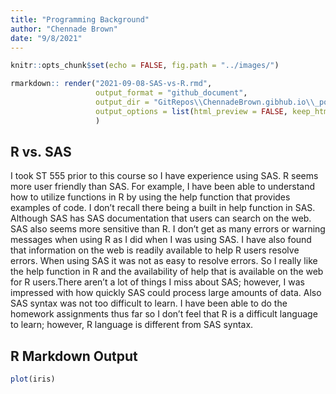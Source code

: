 ```yaml
---
title: "Programming Background"
author: "Chennade Brown"
date: "9/8/2021"
---
```


```r
knitr::opts_chunk$set(echo = FALSE, fig.path = "../images/")
```

```r
rmarkdown:: render("2021-09-08-SAS-vs-R.rmd",
                   output_format = "github_document",
                   output_dir = "GitRepos\\ChennadeBrown.gibhub.io\\_posts",
                   output_options = list(html_preview = FALSE, keep_html = FALSE)
                   )
```

## R vs. SAS
I took ST 555 prior to this course so I have experience using SAS.  R seems more user friendly than SAS.  For example, I have been able to understand how to utilize functions in R by using the help function that provides examples of code. I don't recall there being a built in help function in SAS.  Although SAS has SAS documentation that users can search on the web.  SAS also seems more sensitive than R.  I don't get as many errors or warning messages when using R as I did when I was using SAS.  I have also found that information on the web is readily available to help R users resolve errors.  When using SAS it was not as easy to resolve errors.  So I really like the help function in R and the availability of help that is available on the web for R users.There aren't a lot of things I miss about SAS; however, I was impressed with how quickly SAS could process large amounts of data.  Also SAS syntax was not too difficult to learn.  I have been able to do the homework assignments thus far so I don't feel that R is a difficult language to learn; however, R language is different from SAS syntax.

## R Markdown Output
```r
plot(iris)

```


